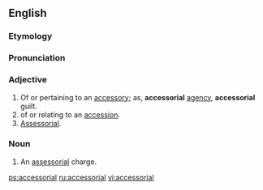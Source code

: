 ==English==

===Etymology===
{{suffix|accessory|al}}

===Pronunciation===
{{a|US}} {{IPA|/æk.sə.ˈsoɹ.i.əl/}}

===Adjective===
{{head|en|adjective}}

# Of or pertaining to an [[accessory]]; as, '''accessorial''' [[agency]], '''accessorial''' guilt.
# of or relating to an [[accession]].
# [[assessorial|Assessorial]].

===Noun===
{{en-noun}}

# {{context|[[logistics]]}} An [[assessorial]] charge.

[[ps:accessorial]]
[[ru:accessorial]]
[[vi:accessorial]]